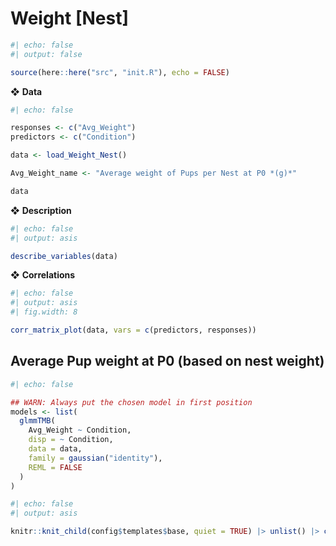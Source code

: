 # Weight [Nest]

```r
#| echo: false
#| output: false

source(here::here("src", "init.R"), echo = FALSE)
```

❖ **Data**

```r
#| echo: false

responses <- c("Avg_Weight")
predictors <- c("Condition")

data <- load_Weight_Nest()

Avg_Weight_name <- "Average weight of Pups per Nest at P0 *(g)*"

data
```

❖ **Description**

```r
#| echo: false
#| output: asis

describe_variables(data)
```

❖ **Correlations**

```r
#| echo: false
#| output: asis
#| fig.width: 8

corr_matrix_plot(data, vars = c(predictors, responses))
```


## Average Pup weight at P0 (based on nest weight)

```r
#| echo: false

## WARN: Always put the chosen model in first position
models <- list(
  glmmTMB(
    Avg_Weight ~ Condition,
    disp = ~ Condition,
    data = data,
    family = gaussian("identity"),
    REML = FALSE
  )
)
```

```r
#| echo: false
#| output: asis

knitr::knit_child(config$templates$base, quiet = TRUE) |> unlist() |> cat(sep = '\n')
```
